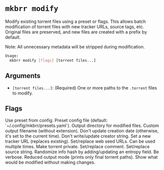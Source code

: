 # `mkbrr modify`

Modify existing torrent files using a preset or flags. This allows batch modification of torrent files with new tracker URLs, source tags, etc. Original files are preserved, and new files are created with a prefix by default.

Note: All unnecessary metadata will be stripped during modification.

```bash
Usage:
  mkbrr modify [flags] [torrent files...]
```

## Arguments

-   `[torrent files...]`: (Required) One or more paths to the `.torrent` files to modify.

## Flags

<ParamField path="--preset, -P" type="string">
  Use preset from config.
</ParamField>

<ParamField path="--preset-file" type="string">
  Preset config file (default: `~/.config/mkbrr/presets.yaml`).
</ParamField>

<ParamField path="--output-dir" type="string">
  Output directory for modified files.
</ParamField>

<ParamField path="--output, -o" type="string">
  Custom output filename (without extension).
</ParamField>

<ParamField path="--no-date, -d" type="boolean" default="false">
  Don't update creation date (otherwise, it's set to the current time).
</ParamField>

<ParamField path="--no-creator" type="boolean" default="false">
  Don't write/update creator string.
</ParamField>

<ParamField path="--tracker, -t" type="string">
  Set a new tracker URL (replaces existing).
</ParamField>

<ParamField path="--web-seed, -w" type="string[]">
  Set/replace web seed URLs. Can be used multiple times.
</ParamField>

<ParamField path="--private, -p" type="boolean" default="true">
  Make torrent private.
</ParamField>

<ParamField path="--comment, -c" type="string">
  Set/replace comment.
</ParamField>

<ParamField path="--source, -s" type="string">
  Set/replace source string.
</ParamField>

<ParamField path="--entropy, -e" type="boolean" default="false">
  Randomize info hash by adding/updating an entropy field.
</ParamField>

<ParamField path="--verbose, -v" type="boolean" default="false">
  Be verbose.
</ParamField>

<ParamField path="--quiet" type="boolean" default="false">
  Reduced output mode (prints only final torrent paths).
</ParamField>

<ParamField path="--dry-run, -n" type="boolean" default="false">
  Show what would be modified without making changes.
</ParamField>
